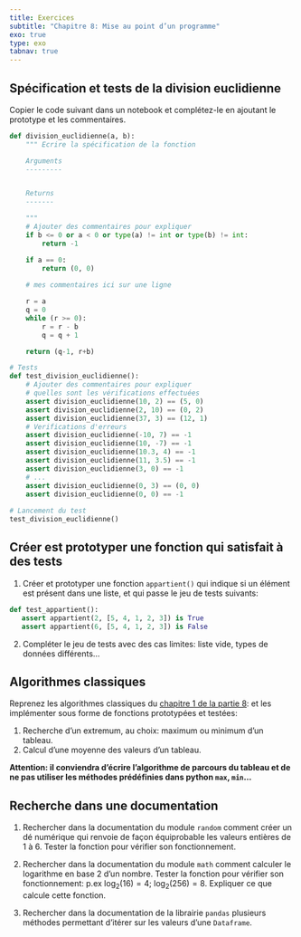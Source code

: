 ```yaml
---
title: Exercices
subtitle: "Chapitre 8: Mise au point d’un programme"
exo: true
type: exo
tabnav: true
---
```

## Spécification et tests de la division euclidienne

Copier le code suivant dans un notebook et complétez-le en ajoutant le prototype et les
commentaires.

```python
def division_euclidienne(a, b):
    """ Ecrire la spécification de la fonction

    Arguments
    ---------


    Returns
    -------

    """
    # Ajouter des commentaires pour expliquer 
    if b <= 0 or a < 0 or type(a) != int or type(b) != int:
        return -1

    if a == 0:
        return (0, 0)
    
    # mes commentaires ici sur une ligne

    r = a
    q = 0
    while (r >= 0):
        r = r - b
        q = q + 1

    return (q-1, r+b)

# Tests
def test_division_euclidienne():
    # Ajouter des commentaires pour expliquer
    # quelles sont les vérifications effectuées
    assert division_euclidienne(10, 2) == (5, 0)
    assert division_euclidienne(2, 10) == (0, 2)
    assert division_euclidienne(37, 3) == (12, 1)
    # Verifications d'erreurs
    assert division_euclidienne(-10, 7) == -1
    assert division_euclidienne(10, -7) == -1
    assert division_euclidienne(10.3, 4) == -1
    assert division_euclidienne(11, 3.5) == -1
    assert division_euclidienne(3, 0) == -1
    # ...
    assert division_euclidienne(0, 3) == (0, 0)
    assert division_euclidienne(0, 0) == -1
    
# Lancement du test
test_division_euclidienne()

```

## Créer est prototyper une fonction qui satisfait à des tests

1. Créer et prototyper une fonction `appartient()` qui indique si un élément est présent dans une
 liste, et qui passe le jeu de tests suivants:

 ```python
 def test_appartient():
    assert appartient(2, [5, 4, 1, 2, 3]) is True
    assert appartient(6, [5, 4, 1, 2, 3]) is False
```

2. Compléter le jeu de tests avec des cas limites: liste vide, types de données différents...

## Algorithmes classiques

Reprenez les algorithmes classiques du [chapitre 1 de la partie 8](../../8-algorithmique/1-parcours-sequentiel-dun-tableau): et les implémenter sous forme de fonctions
prototypées et testées:

1. Recherche d'un extremum, au choix: maximum ou minimum d'un tableau.
2. Calcul d'une moyenne des valeurs d'un tableau.

**Attention: il conviendra d'écrire l'algorithme de parcours du tableau et de ne pas utiliser les
méthodes prédéfinies dans python `max`, `min`...**

## Recherche dans une documentation

1. Rechercher dans la documentation du module `random` comment créer un dé numérique qui renvoie de
   façon équiprobable les valeurs entières de 1 à 6. Tester la fonction pour vérifier son
   fonctionnement.

2. Rechercher dans la documentation du module `math` comment calculer le logarithme en base 2 d'un
   nombre. Tester la fonction pour vérifier son fonctionnement: p.ex $\log_2(16) = 4$; $\log_2(256)
   = 8$. Expliquer ce que calcule cette fonction.

3. Rechercher dans la documentation de la librairie `pandas` plusieurs méthodes permettant d'itérer
   sur les valeurs d'une `Dataframe`.

